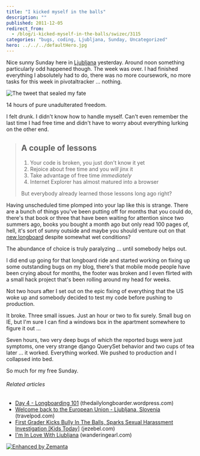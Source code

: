 ```yaml
---
title: "I kicked myself in the balls"
description: ""
published: 2011-12-05
redirect_from:
  - /blog/i-kicked-myself-in-the-balls/swizec/3115
categories: "bugs, coding, Ljubljana, Sunday, Uncategorized"
hero: ../../../defaultHero.jpg
---
```


Nice sunny Sunday here in [Ljubljana](<http://maps.google.com/maps?ll=46.0555555556,14.5083333333&spn=0.1,0.1&q=46.0555555556,14.5083333333 (Ljubljana)&t=h> "Ljubljana") yesterday. Around noon something particularly odd happened though. The week was over. I had finished everything I absolutely had to do, there was no more coursework, no more tasks for this week in pivotaltracker ... nothing.

![The tweet that sealed my fate](https://swizec.com/wp-content/uploads/2011/12/Screen-Shot-2011-12-05-at-12.34.59-PM.png "The tweet that sealed my fate")

14 hours of pure unadulterated freedom.

I felt drunk. I didn't know how to handle myself. Can't even remember the last time I had free time and didn't have to worry about everything lurking on the other end.

> ## A couple of lessons
>
> 1.  Your code is broken, you just don't know it yet
> 2.  Rejoice about free time and you _will_ jinx it
> 3.  Take advantage of free time _immediately_
> 4.  Internet Explorer has almost matured into a browser
>
> But everybody already learned those lessons long ago right?

Having unscheduled time plomped into your lap like this is strange. There are a bunch of things you've been putting off for months that you could do, there's that book or three that have been waiting for attention since two summers ago, books you bought a month ago but only read 100 pages of, hell, it's sort of sunny outside and maybe you should venture out on that [new longboard](http://instagr.am/p/WeRpv/) despite somewhat wet conditions?

The abundance of choice is truly paralyzing ... until somebody helps out.

I did end up going for that longboard ride and started working on fixing up some outstanding bugs on my blog, there's that mobile mode people have been crying about for months, the footer was broken and I even flirted with a small hack project that's been rolling around my head for weeks.

Not two hours after I set out on the epic fixing of everything that the US woke up and somebody decided to test my code before pushing to production.

It broke. Three small issues. Just an hour or two to fix surely. Small bug on IE, but I'm sure I can find a windows box in the apartment somewhere to figure it out ...

Seven hours, two very deep bugs of which the reported bugs were just symptoms, one very strange django QuerySet behavior and two cups of tea later ... it worked. Everything worked. We pushed to production and I collapsed into bed.

So much for my free Sunday.

###### Related articles

- [Day 4 - Longboarding 101](http://thedailylongboarder.wordpress.com/2011/09/27/day-4-longboarding-101/) (thedailylongboarder.wordpress.com)
- [Welcome back to the European Union - Ljubljana, Slovenia](http://blog.travelpod.com/travel-blog-entries/adambrownell/1/1321987855/tpod.html) (travelpod.com)
- [First Grader Kicks Bully In The Balls, Sparks Sexual Harassment Investigation \[Kids Today\]](http://jezebel.com/5864948/first-grader-kicks-bully-in-the-balls-sparks-sexual-harassment-investigation) (jezebel.com)
- [I'm In Love With Ljubljana](http://www.wanderingearl.com/im-in-love-with-ljubljana/) (wanderingearl.com)

[![Enhanced by Zemanta](https://img.zemanta.com/zemified_e.png?x-id=d4491664-5c1e-4068-983b-bf4398ecf699)](http://www.zemanta.com/ "Enhanced by Zemanta")
